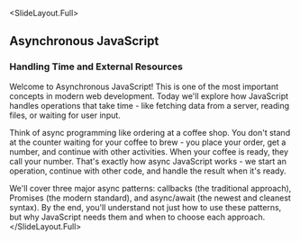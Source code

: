 
<SlideLayout.Full>
## Asynchronous JavaScript
### Handling Time and External Resources
<Notes>
Welcome to Asynchronous JavaScript! This is one of the most important concepts in modern web development. Today we'll explore how JavaScript handles operations that take time - like fetching data from a server, reading files, or waiting for user input.

Think of async programming like ordering at a coffee shop. You don't stand at the counter waiting for your coffee to brew - you place your order, get a number, and continue with other activities. When your coffee is ready, they call your number. That's exactly how async JavaScript works - we start an operation, continue with other code, and handle the result when it's ready.

We'll cover three major async patterns: callbacks (the traditional approach), Promises (the modern standard), and async/await (the newest and cleanest syntax). By the end, you'll understand not just how to use these patterns, but why JavaScript needs them and when to choose each approach.
</Notes>
</SlideLayout.Full>